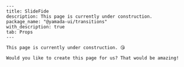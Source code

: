 ```
---
title: SlideFide
description: This page is currently under construction.
package_name: "@yamada-ui/transitions"
with_description: true
tab: Props
---

This page is currently under construction. 😘

Would you like to create this page for us? That would be amazing!
```

